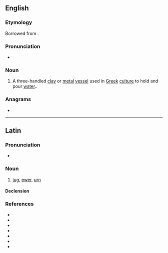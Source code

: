==English==
{{wikipedia}}

===Etymology===
Borrowed from {{bor|en|grc|ὑδρία||water jar or water container}}.

===Pronunciation===
* {{IPA|en|/ˈhaɪdɹeə/}}

===Noun===
{{en-noun|s|hydriae|hydriai}}

# A three-handled [[clay]] or [[metal]] [[vessel]] used in [[Greek]] [[culture]] to hold and pour [[water]]..

===Anagrams===
* {{anagrams|en|a=adhiry|Riyadh}}

----

==Latin==

===Pronunciation===
* {{la-IPA|hydria}}

===Noun===
{{la-noun|hydria<1>}}

# [[jug]], [[ewer]], [[urn]]

====Declension====
{{la-ndecl|hydria<1>}}

===References===
* {{R:L&S}}
* {{R:Elementary Lewis}}
* {{R:du Cange}}
* {{R:Gaffiot}}
* {{R:PersEnc}}
* {{R:Peck}}
* {{R:Smith's Antiquities}}